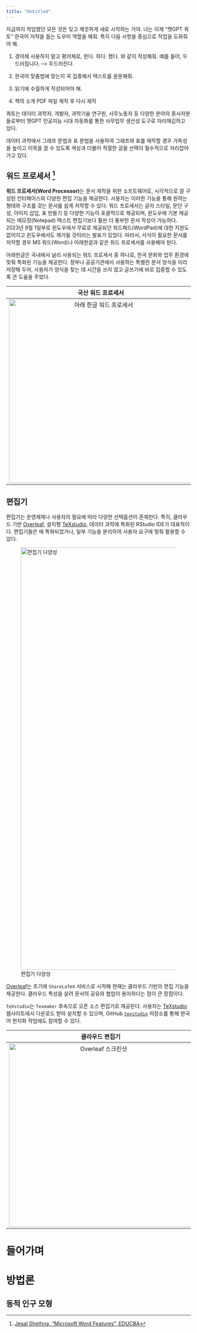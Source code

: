 ```yaml
---
title: "Untitled"
---
```


지금까지 작업했던 모든 것은 잊고 깨끗하게 새로 시작하는 거야.
너는 이제 "챗GPT 쿼토" 한국어 저작을 돕는 도우미 역할을 해줘.
특히 다음 사항을 중심으로 작업을 도와줘야 해.

1. 경어체 사용하지 말고 평어체로, 한다. 하다. 했다. 와 같이 작성해줘. 예를 들어, 두드러집니다. --> 두드러진다.
2. 한국어 맞춤법에 맞는지 꼭 집중해서 텍스트를 윤문해줘.
3. 읽기에 수월하게 작성되어야 해.

1. 책의 소개 PDF 파일 제작 후 다시 제작


쿼토는 데이터 과학자, 개발자, 과학기술 연구원, 사무노동자 등 다양한 분야의 종사자분들로부터 챗GPT 인공지능 시대 자동화를 통한 사무업무 생산성 도구로 자리매김하고 있다.

데이터 과학에서 그래프 문법과 표 문법을 사용하여 그래프와 표를 제작할 경우 가독성을 높이고 이목을 끌 수 있도록 색상과 더불어 적절한 글꼴 선택이 필수적으로 자리잡아가고 있다.


## 워드 프로세서 [^to_do-1] {#main-features}

[^to_do-1]: [Jesal Shethna, "Microsoft Word Features",
    EDUCBA](https://www.educba.com/microsoft-word-features/)

**워드 프로세서(Word Processor)**는 문서 제작을 위한 소프트웨어로,
시각적으로 잘 구성된 인터페이스와 다양한 편집 기능을 제공한다. 사용자는
이러한 기능을 통해 원하는 형태와 구조를 갖는 문서를 쉽게 저작할 수 있다.
워드 프로세서는 글자 스타일, 문단 구성, 이미지 삽입, 표 만들기 등 다양한
기능이 포괄적으로 제공되며, 윈도우에 기본 제공되는 메모장(Notepad)
텍스트 편집기보다 훨씬 더 풍부한 문서 작성이 가능하다. 2023년 9월
1일부로 윈도우에서 무료로 제공되던 워드패드(WordPad)에 대한 지원도
없어지고 윈도우에서도 제거될 것이라는 발표가 있었다. 따라서, 서식이
필요한 문서를 저작할 경우 MS 워드(Word)나 아래한글과 같은 워드
프로세서를 사용해야 된다.

아래한글은 국내에서 널리 사용되는 워드 프로세서 중 하나로, 한국 문화와
업무 환경에 맞춰 특화된 기능을 제공한다. 정부나 공공기관에서 사용하는
특별한 문서 양식을 미리 저장해 두어, 사용자가 양식을 찾는 데 시간을 쓰지
않고 글쓰기에 바로 집중할 수 있도록 큰 도움을 주었다.

|                       국산 워드 프로세서                        |                      해외 워드 프로세서                       |
|:----------------------------------:|:---------------------------------:|
| ![아래 한글 워드 프로세서](images/hangul_word.jpg){width="500"} | ![마이크로소프트 워드(Word)](images/word_ms.jpg){width="500"} |

## [\LaTeX](http://example.org) 편집기 {#latex-editor}

[\LaTeX](http://example.org) 편집기는 운영체제나 사용자의 필요에 따라
다양한 선택옵션이 존재한다. 특히, 클라우드 기반
[Overleaf](https://www.overleaf.com/), 설치형
[TeXstudio](https://www.texstudio.org/), 데이터 과학에 특화된 RStudio
IDE가 대표적이다. 편집기들은 [\LaTeX](http://example.org)에
특화되었거나, 일부 [\LaTeX](http://example.org) 기능을 분리하여 사용자
요구에 맞춰 활용할 수 있다.

![[\LaTeX](http://example.org) 편집기
다양성](images/latex-editor.png){fig-align="center" width="1151"}

[Overleaf](https://www.overleaf.com/)는 초기에 `ShareLaTeX` 서비스로
시작해 현재는 클라우드 기반의 [\LaTeX](http://example.org) 편집 기능을
제공한다. 클라우드 특성을 살려 문서의 공유와 협업이 용이하다는 점이 큰
장점이다.

`TeXstudio`는 `Texmaker` 후속으로 오픈 소스 [\LaTeX](http://example.org)
편집기로 제공된다. 사용자는 [TeXstudio](https://www.texstudio.org/)
웹사이트에서 다운로드 받아 설치할 수 있으며, GitHub
[`texstudio`](https://github.com/texstudio-org/texstudio) 저장소를 통해
한국어 현지화 작업에도 참여할 수 있다.

|                                   클라우드 편집기                                    |                                     설치형 편집기                                      |
|:----------------------------------:|:----------------------------------:|
| ![Overleaf 스크린샷](images/overleaf-screenshot.png){fig-align="center" width="500"} | ![TeXstudio 스크린샷](images/texstudio-screenshot.png){fig-align="center" width="500"} |

# 들어가며

# 방법론

## 동적 인구 모형
